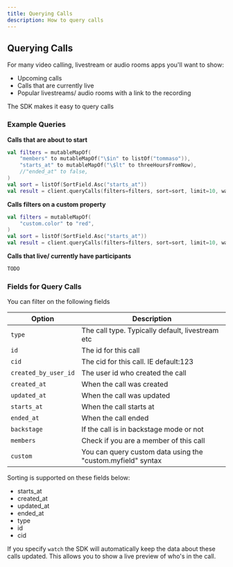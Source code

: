 ```yaml
---
title: Querying Calls
description: How to query calls
---
```


## Querying Calls

For many video calling, livestream or audio rooms apps you'll want to show:

* Upcoming calls
* Calls that are currently live
* Popular livestreams/ audio rooms with a link to the recording

The SDK makes it easy to query calls

### Example Queries

**Calls that are about to start**

```kotlin
val filters = mutableMapOf(
    "members" to mutableMapOf("\$in" to listOf("tommaso")),
    "starts_at" to mutableMapOf("\$lt" to threeHoursFromNow),
    //"ended_at" to false,
)
val sort = listOf(SortField.Asc("starts_at"))
val result = client.queryCalls(filters=filters, sort=sort, limit=10, watch=true)
```

**Calls filters on a custom property**

```kotlin
val filters = mutableMapOf(
    "custom.color" to "red",
)
val sort = listOf(SortField.Asc("starts_at"))
val result = client.queryCalls(filters=filters, sort=sort, limit=10, watch=true)
```

**Calls that live/ currently have participants**

```kotlin
TODO
```

### Fields for Query Calls

You can filter on the following fields

| Option | Description |
| --- | --- |
| `type` | The call type. Typically default, livestream etc |
| `id` | The id for this call |
| `cid` | The cid for this call. IE default:123 |
| `created_by_user_id` | The user id who created the call |
| `created_at` | When the call was created |
| `updated_at` | When the call was updated |
| `starts_at` | When the call starts at |
| `ended_at` | When the call ended |
| `backstage` | If the call is in backstage mode or not |
| `members` | Check if you are a member of this call |
| `custom` | You can query custom data using the "custom.myfield" syntax |

Sorting is supported on these fields below:

* starts_at
* created_at
* updated_at
* ended_at
* type
* id
* cid

If you specify `watch` the SDK will automatically keep the data about these calls updated.
This allows you to show a live preview of who's in the call.